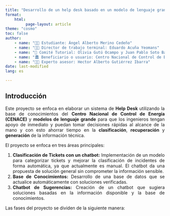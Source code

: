 ```yaml
---
title: "Desarrollo de un help desk basado en un modelo de lenguaje grande"
format: 
    html:
         page-layout: article
theme: "cosmo"
toc: false
author: 
    - name: "🧑‍🎓 Estudiante: Ángel Alberto Merino Cedeño"
    - name: "👨‍🏫 Director de trabajo terminal: Eduardo Acuña Yeomans"
    - name: "👥 Comité Tutorial: Olivia Gutú Ocampo y Juan Pablo Soto Barrera"
    - name: "🏛️ Beneficiario o usuario: Centro Nacional de Control de Energía (CENACE)"
    - name: "🧑‍💼 Experto asesor: Hector Alberto Gutiérrez Ibarra"
date: last-modified
lang: es

---
```



:::{style="text-align: justify;"}
## Introducción

Este proyecto se enfoca en elaborar un sistema de **Help Desk** utilizando la base de conocimientos del **Centro Nacional de Control de Energía (CENACE)** y **modelos de lenguaje grande** para que los ingenieros tengan apoyo de inmediato y puedan tomar decisiones rápidas al alcance de la mano y con esto ahorrar tiempo en la **clasificación**, **recuperación** y **generación** de la información técnica.
:::

:::{style="text-align: justify;"}
El proyecto se enfoca en tres áreas principales:

1. **Clasificación de Tickets con un chatbot:** Implementación de un modelo para categorizar tickets y mejorar la clasificación de incidentes de forma automática, ya que actualmente es manual. El chatbot da una propuesta de solución general sin comprometer la información sensible.
2. **Base de Conocimientos:** Desarrollo de una base de datos que se actualice automáticamente con soluciones verificadas.
3. **Chatbot de Sugerencias:** Creación de un chatbot que sugiera soluciones basadas en la información disponible y la base de conocimientos.
:::

:::{style="text-align: justify;"}
Las fases del proyecto se dividen de la siguiente manera:

:::